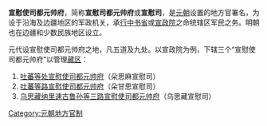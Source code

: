 {{refimprove|time=2014-02-28T01:32:27+00:00}}
'''宣慰使司都元帅府'''，简称'''宣慰司都元帅府'''或'''宣慰司'''，是[[元朝|元朝]]设置的地方官署名，为设于沿海及边疆地区的军政机关，承[[行中书省|行中书省]]或[[宣政院|宣政院]]之命统辖区军民之务。明朝也在边疆和少数民族地区设立。

元代设宣慰使司都元帅府之地，凡五道及九处。以宣政院为例，下辖三个“宣慰使司都元帅府”以管理[[藏区|藏区]]：

#[[吐蕃等处宣慰使司都元帅府|吐蕃等处宣慰使司都元帅府]]（朵思麻宣慰司）
#[[吐蕃等路宣慰使司都元帅府|吐蕃等路宣慰使司都元帅府]]（朵甘思宣慰司）
#[[乌思藏纳里速古鲁孙等三路宣慰使司都元帅府|乌思藏纳里速古鲁孙等三路宣慰使司都元帅府]]（乌思藏宣慰司）

{{元朝行政区划小作品}}
[[Category:元朝地方官制|Category:元朝地方官制]]